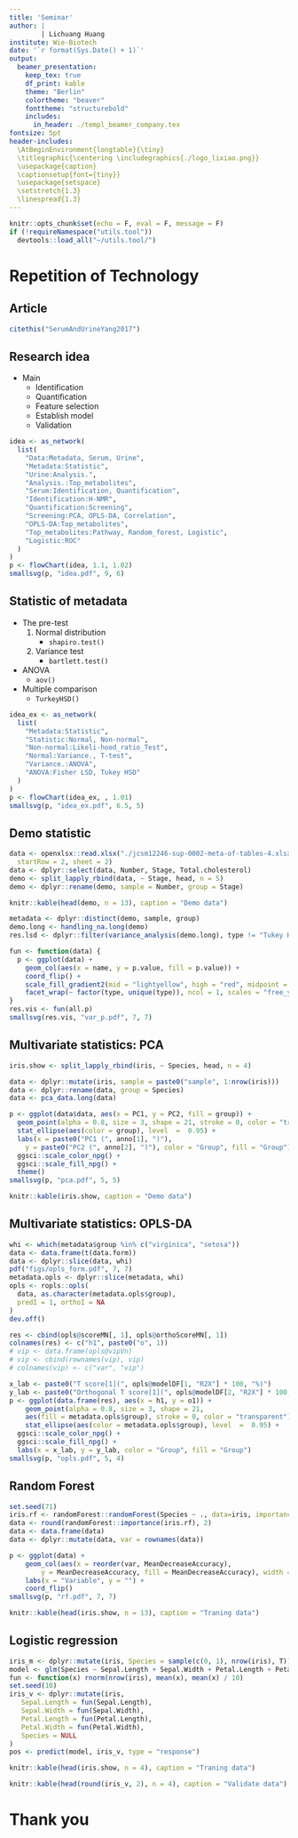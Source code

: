 ```yaml
---
title: 'Seminar'
author: |
        | Lichuang Huang
institute: Wie-Biotech
date: '`r format(Sys.Date() + 1)`'
output:
  beamer_presentation:
    keep_tex: true
    df_print: kable
    theme: "Berlin"
    colortheme: "beaver"
    fonttheme: "structurebold"
    includes:
      in_header: ./templ_beamer_company.tex
fontsize: 5pt
header-includes:
  \AtBeginEnvironment{longtable}{\tiny}
  \titlegraphic{\centering \includegraphics{./logo_lixiao.png}}
  \usepackage{caption}
  \captionsetup{font={tiny}}
  \usepackage{setspace}
  \setstretch{1.3}
  \linespread{1.3}
---
```


```r
knitr::opts_chunk$set(echo = F, eval = F, message = F)
if (!requireNamespace("utils.tool"))
  devtools::load_all("~/utils.tool/")
```

# Repetition of Technology

## Article

\includegraphics[width=135mm]{~/Pictures/Screenshots/Screenshot from 2023-07-11 10-24-38.png}

```r
citethis("SerumAndUrineYang2017")
```

## Research idea

:::::: {.cols data-latex=""} 

::: {.col data-latex="{0.3\textwidth}"} 
- Main
    - Identification
    - Quantification
    - Feature selection
    - Establish model
    - Validation
:::

::: {.col data-latex="{0.6\textwidth}"} 
\includegraphics[height=65mm]{./figs/idea.pdf}
:::

::::::

```r
idea <- as_network(
  list(
    "Data:Metadata, Serum, Urine",
    "Metadata:Statistic",
    "Urine:Analysis.",
    "Analysis.:Top_metabolites",
    "Serum:Identification, Quantification",
    "Identification:H-NMR",
    "Quantification:Screening",
    "Screening:PCA, OPLS-DA, Correlation",
    "OPLS-DA:Top_metabolites",
    "Top_metabolites:Pathway, Random_forest, Logistic",
    "Logistic:ROC"
  )
)
p <- flowChart(idea, 1.1, 1.02)
smallsvg(p, "idea.pdf", 9, 6)
```

## Statistic of metadata

:::::: {.cols data-latex=""} 

::: {.col data-latex="{0.4\textwidth}"} 
- The pre-test
    1. Normal distribution
       - `shapiro.test()`
    2. Variance test
       - `bartlett.test()`
- ANOVA
    - `aov()`
- Multiple comparison
    - `TurkeyHSD()`
:::

::: {.col data-latex="{0.6\textwidth}"} 

\includegraphics[height=65mm]{./figs/idea_ex.pdf}

:::

::::::

```r
idea_ex <- as_network(
  list(
    "Metadata:Statistic",
    "Statistic:Normal, Non-normal",
    "Non-normal:Likeli-hood_ratio_Test",
    "Normal:Variance., T-test",
    "Variance.:ANOVA",
    "ANOVA:Fisher LSD, Tukey HSD"
  )
)
p <- flowChart(idea_ex, , 1.01)
smallsvg(p, "idea_ex.pdf", 6.5, 5)
```

## Demo statistic

```r
data <- openxlsx::read.xlsx("./jcsm12246-sup-0002-meta-of-tables-4.xlsx",
  startRow = 2, sheet = 2)
data <- dplyr::select(data, Number, Stage, Total.cholesterol)
demo <- split_lapply_rbind(data, ~ Stage, head, n = 5)
demo <- dplyr::rename(demo, sample = Number, group = Stage)
```

:::::: {.cols data-latex=""} 

::: {.col data-latex="{0.5\textwidth}"} 

```r
knitr::kable(head(demo, n = 13), caption = "Demo data")
```

:::

::: {.col data-latex="{0.5\textwidth}"} 

```r
metadata <- dplyr::distinct(demo, sample, group)
demo.long <- handling_na.long(demo)
res.lsd <- dplyr::filter(variance_analysis(demo.long), type != "Tukey HSD")
```

```r
fun <- function(data) {
  p <- ggplot(data) +
    geom_col(aes(x = name, y = p.value, fill = p.value)) +
    coord_flip() +
    scale_fill_gradient2(mid = "lightyellow", high = "red", midpoint = 0.05) +
    facet_wrap(~ factor(type, unique(type)), ncol = 1, scales = "free_y")
}
res.vis <- fun(all.p)
smallsvg(res.vis, "var_p.pdf", 7, 7)
```

\includegraphics[height=62mm]{./figs/var_p.pdf}

:::

::::::

## Multivariate statistics: PCA

```r
iris.show <- split_lapply_rbind(iris, ~ Species, head, n = 4)
```

```r
data <- dplyr::mutate(iris, sample = paste0("sample", 1:nrow(iris)))
data <- dplyr::rename(data, group = Species)
data <- pca_data.long(data)
```

```r
p <- ggplot(data$data, aes(x = PC1, y = PC2, fill = group)) +
  geom_point(alpha = 0.8, size = 3, shape = 21, stroke = 0, color = "transparent") +
  stat_ellipse(aes(color = group), level  =  0.95) +
  labs(x = paste0("PC1 (", anno[1], ")"),
    y = paste0("PC2 (", anno[2], ")"), color = "Group", fill = "Group") +
  ggsci::scale_color_npg() +
  ggsci::scale_fill_npg() +
  theme()
smallsvg(p, "pca.pdf", 5, 5)
```

:::::: {.cols data-latex=""} 

::: {.col data-latex="{0.6\textwidth}"} 

```r
knitr::kable(iris.show, caption = "Demo data")
```

:::

::: {.col data-latex="{0.02\textwidth}"}
\hspace{1pt}
:::

::: {.col data-latex="{0.5\textwidth}"} 
\includegraphics[height=60mm]{./figs/pca.pdf}
:::

::::::

## Multivariate statistics: OPLS-DA

```r
whi <- which(metadata$group %in% c("virginica", "setosa"))
data <- data.frame(t(data.form))
data <- dplyr::slice(data, whi)
pdf("figs/opls_form.pdf", 7, 7)
metadata.opls <- dplyr::slice(metadata, whi)
opls <- ropls::opls(
  data, as.character(metadata.opls$group),
  predI = 1, orthoI = NA
)
dev.off()
```

```r
res <- cbind(opls@scoreMN[, 1], opls@orthoScoreMN[, 1])
colnames(res) <- c("h1", paste0("o", 1))
# vip <- data.frame(opls@vipVn)
# vip <- cbind(rownames(vip), vip)
# colnames(vip) <- c("var", "vip")
```

```r
x_lab <- paste0("T score[1](", opls@modelDF[1, "R2X"] * 100, "%)")
y_lab <- paste0("Orthogonal T score[1](", opls@modelDF[2, "R2X"] * 100, "%)")
p <- ggplot(data.frame(res), aes(x = h1, y = o1)) +
 	geom_point(alpha = 0.8, size = 3, shape = 21,
    aes(fill = metadata.opls$group), stroke = 0, color = "transparent") +
 	stat_ellipse(aes(color = metadata.opls$group), level  =  0.95) +
  ggsci::scale_color_npg() +
  ggsci::scale_fill_npg() +
  labs(x = x_lab, y = y_lab, color = "Group", fill = "Group")
smallsvg(p, "opls.pdf", 5, 4)
```

:::::: {.cols data-latex=""} 
::: {.col data-latex="{0.5\textwidth}"} 
\includegraphics[height=65mm]{./figs/opls_form.pdf}
:::

::: {.col data-latex="{0.5\textwidth}"} 
\includegraphics[height=65mm]{./figs/opls.pdf}
:::
::::::

## Random Forest

```r
set.seed(71)
iris.rf <- randomForest::randomForest(Species ~ ., data=iris, importance=TRUE, proximity=TRUE)
data <- round(randomForest::importance(iris.rf), 2)
data <- data.frame(data)
data <- dplyr::mutate(data, var = rownames(data))
```

```r
p <- ggplot(data) +
    geom_col(aes(x = reorder(var, MeanDecreaseAccuracy),
        y = MeanDecreaseAccuracy, fill = MeanDecreaseAccuracy), width = .7) +
    labs(x = "Variable", y = "") +
    coord_flip()
smallsvg(p, "rf.pdf", 7, 7)
```

:::::: {.cols data-latex=""} 

::: {.col data-latex="{0.6\textwidth}"} 

```r
knitr::kable(head(iris.show, n = 13), caption = "Traning data")
```

:::

::: {.col data-latex="{0.4\textwidth}"} 
\includegraphics[height=65mm]{./figs/rf.pdf}
:::

::::::

## Logistic regression

```r
iris_m <- dplyr::mutate(iris, Species = sample(c(0, 1), nrow(iris), T))
model <- glm(Species ~ Sepal.Length + Sepal.Width + Petal.Length + Petal.Width, data = iris_m, family = "binomial")
fun <- function(x) rnorm(nrow(iris), mean(x), mean(x) / 10)
set.seed(10)
iris_v <- dplyr::mutate(iris,
   Sepal.Length = fun(Sepal.Length),
   Sepal.Width = fun(Sepal.Width),
   Petal.Length = fun(Petal.Length),
   Petal.Width = fun(Petal.Width),
   Species = NULL
)
pos <- predict(model, iris_v, type = "response")
```

:::::: {.cols data-latex=""} 

::: {.col data-latex="{0.5\textwidth}"} 

```r
knitr::kable(head(iris.show, n = 4), caption = "Traning data")
```

```r
knitr::kable(head(round(iris_v, 2), n = 4), caption = "Validate data")
```

:::

::: {.col data-latex="{0.4\textwidth}"} 
\includegraphics[height=65mm]{./figs/roc.png}
:::

::::::


# Thank you
